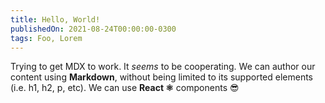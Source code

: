 ```yaml
---
title: Hello, World!
publishedOn: 2021-08-24T00:00:00-0300
tags: Foo, Lorem
---
```


Trying to get MDX to work. It _seems_ to be cooperating. We can author our content using **Markdown**, without being limited to its supported elements (i.e. h1, h2, p, etc). We can use **React ⚛** components 😎
